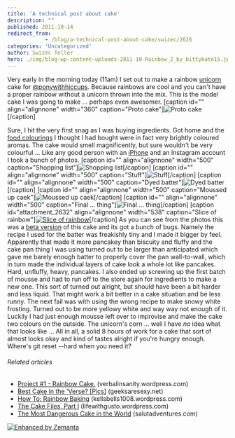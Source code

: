 ```yaml
---
title: 'A technical post about cake'
description: ""
published: 2011-10-14
redirect_from: 
            - /blog/a-technical-post-about-cake/swizec/2626
categories: 'Uncategorized'
author: Swizec Teller
hero: ./img/blog-wp-content-uploads-2011-10-Rainbow_2_by_bittykate15.jpg
---
```

Very early in the morning today (11am) I set out to make a rainbow [unicorn](http://en.wikipedia.org/wiki/Unicorn "Unicorn") cake for [@ponywithhiccups](http://twitter.com/ponywithhiccups). Because rainbows are cool and you can't have a proper rainbow without a unicorn thrown into the mix. This is the model cake I was going to make ... perhaps even awesomer. \[caption id="" align="alignnone" width="360" caption="Proto cake"]![](./img/blog-wp-content-uploads-2011-10-Rainbow_2_by_bittykate15.jpg "Proto cake")\[/caption]

<!--more-->

Sure, I hit the very first snag as I was buying ingredients. Got home and the [food colourings](http://en.wikipedia.org/wiki/Food_coloring "Food coloring") I thought I had bought were in fact very brightly coloured aromas. The cake would smell magnificently, but sure wouldn't be very colourful ... Like any good person with an [iPhone](http://www.apple.com/iphone "iPhone") and an Instagram account I took a bunch of photos. \[caption id="" align="alignnone" width="500" caption="Shopping list"]![](./img/blog-wp-content-uploads-2011-10-tumblr_lt1vmgp30U1qekjngo1_50010.jpg "Shopping list")\[/caption] \[caption id="" align="alignnone" width="500" caption="Stuff"]![](./img/blog-wp-content-uploads-2011-10-tumblr_lt24i0Xa601qekjngo1_50010.jpg "Stuff")\[/caption] \[caption id="" align="alignnone" width="500" caption="Dyed batter"]![](./img/blog-wp-content-uploads-2011-10-tumblr_lt28wyJXyg1qekjngo1_5009.jpg "Dyed batter")\[/caption] \[caption id="" align="alignnone" width="500" caption="Moussed up caek"]![](./img/blog-wp-content-uploads-2011-10-tumblr_lt2h1exdVZ1qekjngo1_5009.jpg "Moussed up caek")\[/caption] \[caption id="" align="alignnone" width="500" caption="Final ... thing"]![](./img/blog-wp-content-uploads-2011-10-tumblr_lt2j9ptowg1qekjngo1_5009.jpg "Final ... thing")\[/caption] \[caption id="attachment_2632" align="alignnone" width="538" caption="Slice of rainbow"][![](./img/blog-wp-content-uploads-2011-10-3qqjy-1-768x1024.jpg "Slice of rainbow")](http://swizec.com/blog/wp-content/uploads/2011/10/3qqjy-1.jpg)\[/caption] As you can see from the photos this was a [beta version](http://en.wikipedia.org/wiki/Software_release_life_cycle "Software release life cycle") of this cake and its got a bunch of bugs. Namely the recipe I used for the batter was freakishly tiny and I made it bigger by feel. Apparently that made it more pancakey than biscuity and fluffy and the cake pan thing I was using turned out to be larger than anticipated which gave me barely enough batter to properly cover the pan wall-to-wall, which in turn made the individual layers of cake look a whole lot like pancakes. Hard, unfluffy, heavy, pancakes. I also ended up screwing up the first batch of mousse and had to run off to the store again for ingredients to make a new one. This sort of turned out alright, but should have been a bit harder and less liquid. That might work a bit better in a cake situation and be less runny. The next fail was with using the wrong recipe to make snowy white frosting. Turned out to be more yellowy white and way way not enough of it. Luckily I had just enough mousse left over to improvise and make the cake two colours on the outside. The unicorn's corn ... well I have _no_ idea what that looks like ... All in all, a solid 8 hours of work for a cake that sort of almost looks okay and kind of tastes alright if you're hungry enough. Where's git reset --hard when you need it?

###### Related articles

- [Project #1 - Rainbow Cake.](http://verbalinsanity.wordpress.com/2011/08/10/project-1-rainbow-cake/) (verbalinsanity.wordpress.com)
- [Best Cake in the 'Verse? \[Pics\]](http://www.geeksaresexy.net/2011/10/09/best-cake-in-the-verse-pics/) (geeksaresexy.net)
- [How To: Rainbow Baking](http://kellsbells1008.wordpress.com/2011/09/12/how-to-rainbow-baking/) (kellsbells1008.wordpress.com)
- [The Cake Files, Part I](http://lifewithgusto.wordpress.com/2011/10/13/the-cake-files-part-i/) (lifewithgusto.wordpress.com)
- [The Most Dangerous Cake in the World](http://salutadventures.com/2011/10/11/the-most-dangerous-cake-in-the-world/) (salutadventures.com)

[![Enhanced by Zemanta](http://img.zemanta.com/zemified_e.png?x-id=7bf5dc33-8456-4419-8d36-7f45156c0b84)](http://www.zemanta.com/ "Enhanced by Zemanta")